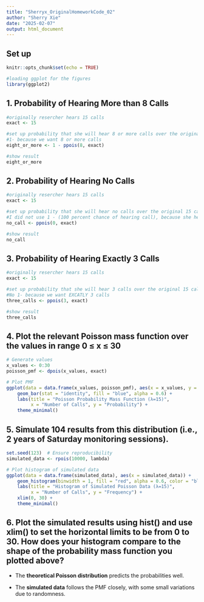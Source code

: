 ```yaml
---
title: "Sherryx_OriginalHomeworkCode_02"
author: "Sherry Xie"
date: "2025-02-07"
output: html_document
---
```


## Set up

```r
knitr::opts_chunk$set(echo = TRUE)
```

```r
#loading ggplot for the figures
library(ggplot2)
```

## 1. Probability of Hearing More than 8 Calls

```r
#originally resercher hears 15 calls
exact <- 15

#set up probability that she will hear 8 or more calls over the original 15 calls
#1- because we want 8 or more calls
eight_or_more <- 1 - ppois(8, exact)

#show result
eight_or_more
```

## 2. Probability of Hearing No Calls

```r
#originally resercher hears 15 calls
exact <- 15

#set up probability that she will hear no calls over the original 15 calls
#I did not use 1 - (100 percent chance of hearing call), because she heard no calls and there are no greater than...
no_call <- ppois(0, exact)

#show result
no_call
```

## 3. Probability of Hearing Exactly 3 Calls

```r
#originally resercher hears 15 calls
exact <- 15

#set up probability that she will hear 3 calls over the original 15 calls
#No 1- because we want EXCATLY 3 calls
three_calls <- ppois(3, exact)

#show result
three_calls
```

## 4. Plot the relevant Poisson mass function over the values in range 0 ≤ x ≤ 30

```r
# Generate values
x_values <- 0:30
poisson_pmf <- dpois(x_values, exact)

# Plot PMF
ggplot(data = data.frame(x_values, poisson_pmf), aes(x = x_values, y = poisson_pmf)) +
    geom_bar(stat = "identity", fill = "blue", alpha = 0.6) +
    labs(title = "Poisson Probability Mass Function (λ=15)",
         x = "Number of Calls", y = "Probability") +
    theme_minimal()

```

## 5. Simulate 104 results from this distribution (i.e., 2 years of Saturday monitoring sessions).

```r
set.seed(123)  # Ensure reproducibility
simulated_data <- rpois(10000, lambda)

# Plot histogram of simulated data
ggplot(data = data.frame(simulated_data), aes(x = simulated_data)) +
    geom_histogram(binwidth = 1, fill = "red", alpha = 0.6, color = "black") +
    labs(title = "Histogram of Simulated Poisson Data (λ=15)",
         x = "Number of Calls", y = "Frequency") +
    xlim(0, 30) +
    theme_minimal()
```

## 6. Plot the simulated results using hist() and use xlim() to set the horizontal limits to be from 0 to 30. How does your histogram compare to the shape of the probability mass function you plotted above?

-   The **theoretical Poisson distribution** predicts the probabilities well.

-   The **simulated data** follows the PMF closely, with some small variations due to randomness.
